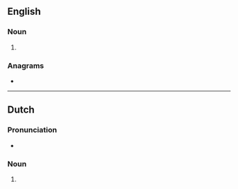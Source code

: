{{also|Oldtimers|old-timers}}
==English==

===Noun===
{{head|en|noun plural form}}

# {{plural of|oldtimer|lang=en}}

===Anagrams===
* {{anagrams|en|timelords}}

----

==Dutch==

===Pronunciation===
* {{audio|Nl-oldtimers.ogg|Audio|lang=nl}}

===Noun===
{{head|nl|noun plural form}}

# {{nl-noun form of|pl|oldtimer}}